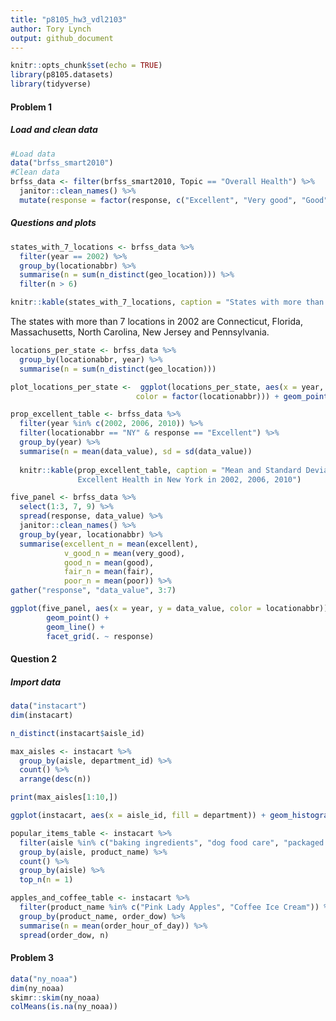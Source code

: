 ```yaml
---
title: "p8105_hw3_vdl2103"
author: Tory Lynch
output: github_document
---
```


```r
knitr::opts_chunk$set(echo = TRUE)
library(p8105.datasets)
library(tidyverse)
```

#### Problem 1

##### Load and clean data 
```r
#Load data
data("brfss_smart2010")
#Clean data  
brfss_data <- filter(brfss_smart2010, Topic == "Overall Health") %>% 
  janitor::clean_names() %>% 
  mutate(response = factor(response, c("Excellent", "Very good", "Good", "Fair", "Poor")))
```

##### Questions and plots 
```r
states_with_7_locations <- brfss_data %>%
  filter(year == 2002) %>% 
  group_by(locationabbr) %>% 
  summarise(n = sum(n_distinct(geo_location))) %>% 
  filter(n > 6)

knitr::kable(states_with_7_locations, caption = "States with more than 7 locations in 2002")
```

The states with more than 7 locations in 2002 are Connecticut, Florida, Massachusetts, North Carolina, New Jersey and Pennsylvania. 

```r
locations_per_state <- brfss_data %>%
  group_by(locationabbr, year) %>% 
  summarise(n = sum(n_distinct(geo_location))) 

plot_locations_per_state <-  ggplot(locations_per_state, aes(x = year, y = n, group = locationabbr, 
                            color = factor(locationabbr))) + geom_point() + geom_line()
```


```r
prop_excellent_table <- brfss_data %>% 
  filter(year %in% c(2002, 2006, 2010)) %>% 
  filter(locationabbr == "NY" & response == "Excellent") %>% 
  group_by(year) %>% 
  summarise(n = mean(data_value), sd = sd(data_value))
  
  knitr::kable(prop_excellent_table, caption = "Mean and Standard Deviation of Respondents Reporting 
               Excellent Health in New York in 2002, 2006, 2010")
```

```r
five_panel <- brfss_data %>% 
  select(1:3, 7, 9) %>% 
  spread(response, data_value) %>% 
  janitor::clean_names() %>% 
  group_by(year, locationabbr) %>% 
  summarise(excellent_n = mean(excellent), 
            v_good_n = mean(very_good), 
            good_n = mean(good), 
            fair_n = mean(fair), 
            poor_n = mean(poor)) %>% 
gather("response", "data_value", 3:7)

ggplot(five_panel, aes(x = year, y = data_value, color = locationabbr)) + 
        geom_point() + 
        geom_line() + 
        facet_grid(. ~ response)
```


#### Question 2 

##### Import data
```r
data("instacart")
dim(instacart)
```

```r
n_distinct(instacart$aisle_id)

max_aisles <- instacart %>% 
  group_by(aisle, department_id) %>% 
  count() %>% 
  arrange(desc(n))

print(max_aisles[1:10,])

ggplot(instacart, aes(x = aisle_id, fill = department)) + geom_histogram(position = "dodge", binwidth = 30)
```

```r
popular_items_table <- instacart %>% 
  filter(aisle %in% c("baking ingredients", "dog food care", "packaged vegetables fruits")) %>% 
  group_by(aisle, product_name) %>% 
  count() %>% 
  group_by(aisle) %>% 
  top_n(n = 1)
```

```r
apples_and_coffee_table <- instacart %>% 
  filter(product_name %in% c("Pink Lady Apples", "Coffee Ice Cream")) %>% 
  group_by(product_name, order_dow) %>% 
  summarise(n = mean(order_hour_of_day)) %>% 
  spread(order_dow, n)
```

#### Problem 3 

```r
data("ny_noaa")
dim(ny_noaa)
skimr::skim(ny_noaa)
colMeans(is.na(ny_noaa))
```


